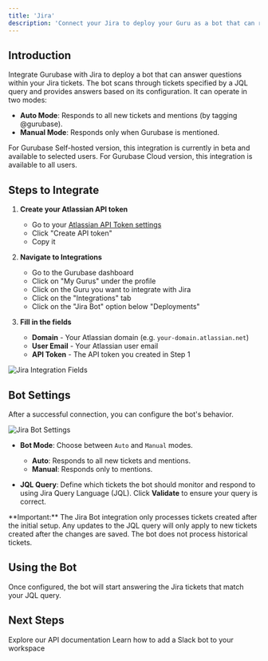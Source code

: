 ```yaml
---
title: 'Jira'
description: 'Connect your Jira to deploy your Guru as a bot that can respond to your tickets.'
---
```


## Introduction

Integrate Gurubase with Jira to deploy a bot that can answer questions within your Jira tickets. The bot scans through tickets specified by a JQL query and provides answers based on its configuration. It can operate in two modes:

- **Auto Mode**: Responds to all new tickets and mentions (by tagging @gurubase).
- **Manual Mode**: Responds only when Gurubase is mentioned.

<Note>
  For Gurubase Self-hosted version, this integration is currently in beta and available to selected users.
  For Gurubase Cloud version, this integration is available to all users.
</Note>

## Steps to Integrate

1. **Create your Atlassian API token**
    - Go to your [Atlassian API Token settings](https://id.atlassian.com/manage-profile/security/api-tokens)
    - Click "Create API token"
    - Copy it

2. **Navigate to Integrations**
   - Go to the Gurubase dashboard
   - Click on "My Gurus" under the profile
   - Click on the Guru you want to integrate with Jira
   - Click on the "Integrations" tab
   - Click on the "Jira Bot" option below "Deployments"

3. **Fill in the fields**
    - **Domain** - Your Atlassian domain (e.g. `your-domain.atlassian.net`)
    - **User Email** - Your Atlassian user email
    - **API Token** - The API token you created in Step 1

<Frame>
  <img src="/images/jira-bot/before.png" alt="Jira Integration Fields" />
</Frame>

## Bot Settings

After a successful connection, you can configure the bot's behavior.

<Frame>
  <img src="/images/jira-bot/after.png" alt="Jira Bot Settings" />
</Frame>

- **Bot Mode**: Choose between `Auto` and `Manual` modes.
  - **Auto**: Responds to all new tickets and mentions.
  - **Manual**: Responds only to mentions.

- **JQL Query**: Define which tickets the bot should monitor and respond to using Jira Query Language (JQL). Click **Validate** to ensure your query is correct.

<Note>
  **Important:** The Jira Bot integration only processes tickets created after the initial setup. Any updates to the JQL query will only apply to new tickets created after the changes are saved. The bot does not process historical tickets.
</Note>

## Using the Bot

Once configured, the bot will start answering the Jira tickets that match your JQL query.

## Next Steps

<CardGroup cols={2}>
  <Card
    title="API Reference"
    icon="code"
    href="/api-reference/introduction"
  >
    Explore our API documentation
  </Card>
  <Card
    title="Add Slack Bot to Your Workspace"
    icon="slack"
    href="/integrations/bots/slack"
  >
    Learn how to add a Slack bot to your workspace
  </Card>
</CardGroup>
